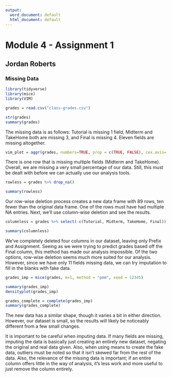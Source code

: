 ---
output:
  word_document: default
  html_document: default
---
#   Module 4 - Assignment 1
##  Jordan Roberts
### Missing Data

```{r include=FALSE}
library(tidyverse)
library(mice)
library(VIM)
```

```{r}
grades = read.csv("class-grades.csv")

str(grades)
summary(grades)
```

The missing data is as follows: Tutorial is missing 1 field, Midterm and TakeHome both are missing 3, and Final is missing 4. Eleven fields are missing altogether.  

```{r}
vim_plot = aggr(grades, numbers=TRUE, prop = c(TRUE, FALSE), cex.axis=.7)
```

There is one row that is missing multiple fields (Midterm and TakeHome). Overall, we are missing a very small percentage of our data. Still, this must be dealt with before we can actually use our analysis tools.  

```{r}
rowless = grades %>% drop_na()

summary(rowless)
```

Our row-wise deletion process creates a new data frame with 89 rows, ten fewer than the original data frame. One of the rows must have had multiple NA entries. Next, we'll use column-wise deletion and see the results.  

```{r}
columnless = grades %>% select(-c(Tutorial, Midterm, TakeHome, Final))

summary(columnless)
```

We've completely deleted four columns in our dataset, leaving only Prefix and Assignment. Seeing as we were trying to predict grades based off the Final column, this method has made our analysis impossible. Of the two options, row-wise deletion seems much more suited for our analysis. However, since we have only 11 fields missing data, we can try imputation to fill in the blanks with fake data.  

```{r}
grades_imp = mice(grades, m=1, method = "pmm", seed = 12345)

summary(grades_imp)
densityplot(grades_imp)

grades_complete = complete(grades_imp)
summary(grades_complete)
```

The new data has a similar shape, though it varies a bit in either direction. However, our dataset is small, so the results will likely be noticeably different from a few small changes.  

It is important to be careful when imputing data. If many fields are missing, imputing the data is basically just creating an entirely new dataset, negating the original and real data given. Also, when using means to create the fake data, outliers must be noted so that it isn't skewed far from the rest of the data. Also, the relevance of the missing data is important; if an entire column offers little in the way of analysis, it's less work and more useful to just remove the column entirely.